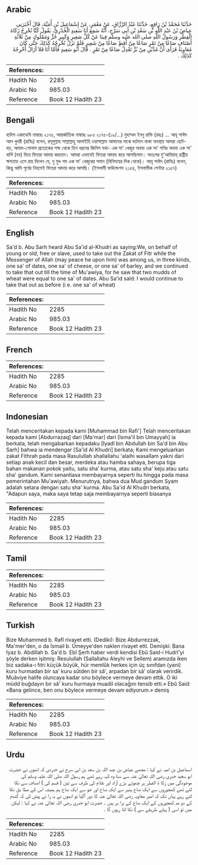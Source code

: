 ## Arabic


<div dir="rtl" lang="ar" style={{fontSize:'larger',backgroundColor:'#f8f9fa',padding:20}}>
حَدَّثَنَا مُحَمَّدُ بْنُ رَافِعٍ، حَدَّثَنَا عَبْدُ الرَّزَّاقِ، عَنْ مَعْمَرٍ، عَنْ إِسْمَاعِيلَ بْنِ أُمَيَّةَ، قَالَ أَخْبَرَنِي عِياضُ بْنُ عَبْدِ اللَّهِ بْنِ سَعْدِ بْنِ أَبِي سَرْحٍ، أَنَّهُ سَمِعَ أَبَا سَعِيدٍ الْخُدْرِيَّ، يَقُولُ كُنَّا نُخْرِجُ زَكَاةَ الْفِطْرِ وَرَسُولُ اللَّهِ صلى الله عليه وسلم فِينَا عَنْ كُلِّ صَغِيرٍ وَكَبِيرٍ حُرٍّ وَمَمْلُوكٍ مِنْ ثَلاَثَةِ أَصْنَافٍ صَاعًا مِنْ تَمْرٍ صَاعًا مِنْ أَقِطٍ صَاعًا مِنْ شَعِيرٍ فَلَمْ نَزَلْ نُخْرِجُهُ كَذَلِكَ حَتَّى كَانَ مُعَاوِيَةُ فَرَأَى أَنَّ مُدَّيْنِ مِنْ بُرٍّ تَعْدِلُ صَاعًا مِنْ تَمْرٍ ‏.‏ قَالَ أَبُو سَعِيدٍ فَأَمَّا أَنَا فَلاَ أَزَالُ أُخْرِجُهُ كَذَلِكَ ‏.‏
</div>
<div style={{backgroundColor:'#f8f9fa',padding:20, marginBottom: 10}}><table> <thead> <tr> <th>References:</th> <th></th> </tr> </thead> <tbody><tr><td>Hadith No</td><td>2285</td></tr><tr><td>Arabic No</td><td>985.03</td></tr><tr><td>Reference</td><td>Book 12 Hadith 23</td></tr></tbody></table></div>

## Bengali


<div dir="ltr" lang="bn" style={{fontSize:'larger',backgroundColor:'#f8f9fa',padding:20}}>
হাদিস একাডেমি নাম্বারঃ ২১৭৫, আন্তর্জাতিক নাম্বারঃ ৯৮৫ ২১৭৫-(১৯/...) মুহাম্মদ ইবনু রাফি (রহঃ) ... আবূ সাঈদ আল খুদরী (রাযিঃ) বলেন, রসূলুল্লাহ সাল্লাল্লাহু আলাইহি ওয়াসাল্লাম আমাদের মাঝে বর্তমান থাকা অবস্থায় আমরা ছোট-বড়, আযাদ-গোলাম প্রত্যেকের পক্ষ থেকে তিন ধরনের জিনিস যথা- এক সা' খেজুর অথবা এক সা' পনির অথবা এক সা’ বার্লি (যব) দিয়ে ফিতরা আদায় করতাম। আমরা এভাবেই ফিতরা আদায় করে আসছিলাম। অতঃপর মু'আবিয়াহ্‌ রাষ্ট্রীয় ক্ষমতায় এসে রায় দিলেন যে, দু মুদ্দ গম এক সা' খেজুরের সমান (বিনিময়ের দিক থেকে)। আবূ সাঈদ (রাযিঃ) বলেন, কিন্তু আমি পূর্বের নিয়মেই ফিতরা আদায় করে আসছি। (ইসলামী ফাউন্ডেশন ২১৫৪, ইসলামীক সেন্টার ২১৫৭)
</div>
<div style={{backgroundColor:'#f8f9fa',padding:20, marginBottom: 10}}><table> <thead> <tr> <th>References:</th> <th></th> </tr> </thead> <tbody><tr><td>Hadith No</td><td>2285</td></tr><tr><td>Arabic No</td><td>985.03</td></tr><tr><td>Reference</td><td>Book 12 Hadith 23</td></tr></tbody></table></div>

## English


<div dir="ltr" lang="en" style={{fontSize:'larger',backgroundColor:'#f8f9fa',padding:20}}>
Sa'd b. Abu Sarh heard Abu Sa'id al-Khudri as saying:We, on behalf of young or old, free or slave, used to take out the Zakat of Fitr while the Messenger of Allah (may peace he upon him) was among us, in three kinds, one sa' of dates, one sa' of cheese, or one sa' of barley, and we continued to take that out till the time of Mu'awiya, for he saw that two mudds of wheat were equal to one sa' of dates. Abu Sa'id sald: I would continue to take that out as before (i e. one sa' of wheat)
</div>
<div style={{backgroundColor:'#f8f9fa',padding:20, marginBottom: 10}}><table> <thead> <tr> <th>References:</th> <th></th> </tr> </thead> <tbody><tr><td>Hadith No</td><td>2285</td></tr><tr><td>Arabic No</td><td>985.03</td></tr><tr><td>Reference</td><td>Book 12 Hadith 23</td></tr></tbody></table></div>

## French


<div dir="ltr" lang="fr" style={{fontSize:'larger',backgroundColor:'#f8f9fa',padding:20}}>

</div>
<div style={{backgroundColor:'#f8f9fa',padding:20, marginBottom: 10}}><table> <thead> <tr> <th>References:</th> <th></th> </tr> </thead> <tbody><tr><td>Hadith No</td><td>2285</td></tr><tr><td>Arabic No</td><td>985.03</td></tr><tr><td>Reference</td><td>Book 12 Hadith 23</td></tr></tbody></table></div>

## Indonesian


<div dir="ltr" lang="id" style={{fontSize:'larger',backgroundColor:'#f8f9fa',padding:20}}>
Telah menceritakan kepada kami [Muhammad bin Rafi'] Telah menceritakan kepada kami [Abdurrazaq] dari [Ma'mar] dari [Isma'il bin Umayyah] ia berkata, telah mengabarkan kepadaku [Iyadl bin Abdullah bin Sa'd bin Abu Sarh] bahwa ia mendengar [Sa'id Al Khudri] berkata; Kami mengeluarkan zakat Fithrah pada masa Rasulullah shallallahu 'alaihi wasallam yakni dari setiap anak kecil dan besar, merdeka atau hamba sahaya, berupa tiga bahan makanan pokok yaitu, satu sha' kurma, atau satu sha' keju atau satu sha' gandum. Kami senantiasa membayarnya seperti itu hingga pada masa pemerintahan Mu'awiyah. Menurutnya, bahwa dua Mud gandum Syam adalah setara dengan satu sha' kurma. Abu Sa'id Al Khudri berkata, "Adapun saya, maka saya tetap saja membayarnya seperti biasanya
</div>
<div style={{backgroundColor:'#f8f9fa',padding:20, marginBottom: 10}}><table> <thead> <tr> <th>References:</th> <th></th> </tr> </thead> <tbody><tr><td>Hadith No</td><td>2285</td></tr><tr><td>Arabic No</td><td>985.03</td></tr><tr><td>Reference</td><td>Book 12 Hadith 23</td></tr></tbody></table></div>

## Tamil


<div dir="ltr" lang="ta" style={{fontSize:'larger',backgroundColor:'#f8f9fa',padding:20}}>

</div>
<div style={{backgroundColor:'#f8f9fa',padding:20, marginBottom: 10}}><table> <thead> <tr> <th>References:</th> <th></th> </tr> </thead> <tbody><tr><td>Hadith No</td><td>2285</td></tr><tr><td>Arabic No</td><td>985.03</td></tr><tr><td>Reference</td><td>Book 12 Hadith 23</td></tr></tbody></table></div>

## Turkish


<div dir="ltr" lang="tr" style={{fontSize:'larger',backgroundColor:'#f8f9fa',padding:20}}>
Bize Muhammed b. Rafî rivayet etti. (Dediki): Bize Abdurrezzak, Ma'mer'den, o da İsmail b. Ümeyye'den naklen rivayet etti. Demişki: Bana Iyaz b. Abdillah b. Sa'd b. Ebî Şerh haber verdi kendisi Ebû Said-i Hudrî'yi şöyle derken işitmiş: Resulullah (Sallallahu Aleyhi ve Sellem) aramızda iken biz sadaka-ı fıtri küçük büyük, hür memlûk herkes için üç sınıfdan (yani) kuru hurmadan bir sa' kuru sütden bir sâ', arpadan bir sâ' olarak verirdik. Muâviye halife oluncaya kadar onu böylece vermeye devam ettik. O iki müdd buğdayın bir sâ' kuru hurmaya muadil olacağını tensib etti.» Ebû Said: «Bana gelince, ben onu böylece vermeye devam ediyorum.» demiş
</div>
<div style={{backgroundColor:'#f8f9fa',padding:20, marginBottom: 10}}><table> <thead> <tr> <th>References:</th> <th></th> </tr> </thead> <tbody><tr><td>Hadith No</td><td>2285</td></tr><tr><td>Arabic No</td><td>985.03</td></tr><tr><td>Reference</td><td>Book 12 Hadith 23</td></tr></tbody></table></div>

## Urdu


<div dir="rtl" lang="ur" style={{fontSize:'larger',backgroundColor:'#f8f9fa',padding:20}}>
اسماعیل بن امیہ نے کہا : مجھے عیاض بن عبد اللہ بن سعد بن ابی سرح نے خبردی کہ انھوں نے حضرت ابو سعید خدری رضی اللہ تعالیٰ عنہ سے سنا وہ کہہ رہے تھے ہم رسول اللہ صلی اللہ علیہ وسلم کی موجودگی میں زکا ۃ الفطر ہر چھوٹے بڑے آزاد اور غلام کی طرف سے تین ( قسم کی ) اصناف سے نکا لتے تھے کھجوروں سے ایک صاع پنیر سے ایک صاع اور جو سے ایک صاع ہم ہمیشہ اس کے مطا بق نکا لتے رہے یہاں تک کہ امیر معاویہ رضی اللہ تعالیٰ عنہ کا دور آگیا تو انھوں نے یہ را ئے پیش کی کہ گندم کے دو مد کھجوروں کے ایک صاع کے برا بر ہیں ۔ حضرت ابو خدری رضی اللہ تعالیٰ عنہ نے کہا : لیکن میں تو اسی ( پہلے طریقے سے ) نکا لتا رہوں گا ۔
</div>
<div style={{backgroundColor:'#f8f9fa',padding:20, marginBottom: 10}}><table> <thead> <tr> <th>References:</th> <th></th> </tr> </thead> <tbody><tr><td>Hadith No</td><td>2285</td></tr><tr><td>Arabic No</td><td>985.03</td></tr><tr><td>Reference</td><td>Book 12 Hadith 23</td></tr></tbody></table></div>